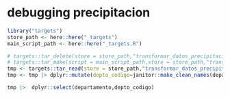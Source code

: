 
# debugging precipitacion

```r
library("targets")
store_path <- here::here("_targets")
main_script_path <- here::here("_targets.R")

# targets::tar_delete(store = store_path,"transformar_datos_precipitaciones_valores_actuales")
# targets::tar_make(script = main_script_path,store = store_path,"transformar_datos_precipitaciones_valores_actuales")
tmp <- targets::tar_read(store = store_path,"transformar_datos_precipitaciones_valores_actuales")
tmp <- tmp |> dplyr::mutate(depto_codigo=janitor::make_clean_names(departamento,allow_dupes=TRUE))

tmp |>  dplyr::select(departamento,depto_codigo)
```

